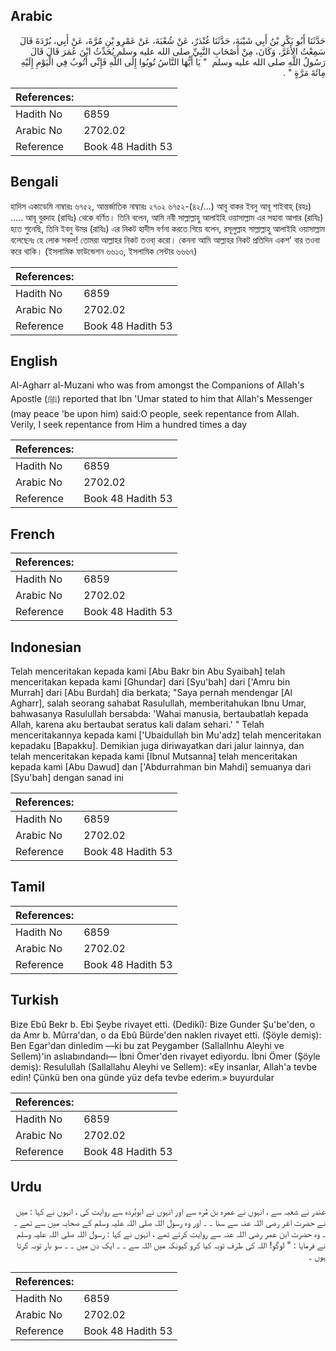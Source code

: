 ## Arabic


<div dir="rtl" lang="ar" style={{fontSize:'larger',backgroundColor:'#f8f9fa',padding:20}}>
حَدَّثَنَا أَبُو بَكْرِ بْنُ أَبِي شَيْبَةَ، حَدَّثَنَا غُنْدَرٌ، عَنْ شُعْبَةَ، عَنْ عَمْرِو بْنِ مُرَّةَ، عَنْ أَبِي، بُرْدَةَ قَالَ سَمِعْتُ الأَغَرَّ، وَكَانَ، مِنْ أَصْحَابِ النَّبِيِّ صلى الله عليه وسلم يُحَدِّثُ ابْنَ عُمَرَ قَالَ قَالَ رَسُولُ اللَّهِ صلى الله عليه وسلم ‏ "‏ يَا أَيُّهَا النَّاسُ تُوبُوا إِلَى اللَّهِ فَإِنِّي أَتُوبُ فِي الْيَوْمِ إِلَيْهِ مِائَةَ مَرَّةٍ ‏"‏ ‏.‏
</div>
<div style={{backgroundColor:'#f8f9fa',padding:20, marginBottom: 10}}><table> <thead> <tr> <th>References:</th> <th></th> </tr> </thead> <tbody><tr><td>Hadith No</td><td>6859</td></tr><tr><td>Arabic No</td><td>2702.02</td></tr><tr><td>Reference</td><td>Book 48 Hadith 53</td></tr></tbody></table></div>

## Bengali


<div dir="ltr" lang="bn" style={{fontSize:'larger',backgroundColor:'#f8f9fa',padding:20}}>
হাদিস একাডেমি নাম্বারঃ ৬৭৫২, আন্তর্জাতিক নাম্বারঃ ২৭০২ ৬৭৫২-(৪২/...) আবু বাকর ইবনু আবূ শাইবাহ্ (রহঃ) ..... আবূ বুরদাহ (রাযিঃ) থেকে বর্ণিত। তিনি বলেন, আমি নবী সাল্লাল্লাহু আলাইহি ওয়াসাল্লাম এর সহাবা আগার (রাযিঃ) হতে শুনেছি, তিনি ইবনু উমর (রাযিঃ) এর নিকট হাদীস বর্ণনা করতে গিয়ে বলেন, রসূলুল্লাহ সাল্লাল্লাহু আলাইহি ওয়াসাল্লাম বলেছেনঃ হে লোক সকল! তোমরা আল্লাহর নিকট তওবা্ করো। কেননা আমি আল্লাহর নিকট প্রতিদিন একশ’ বার তওবা করে থাকি। (ইসলামিক ফাউন্ডেশন ৬৬১৩, ইসলামিক সেন্টার ৬৬৬৭)
</div>
<div style={{backgroundColor:'#f8f9fa',padding:20, marginBottom: 10}}><table> <thead> <tr> <th>References:</th> <th></th> </tr> </thead> <tbody><tr><td>Hadith No</td><td>6859</td></tr><tr><td>Arabic No</td><td>2702.02</td></tr><tr><td>Reference</td><td>Book 48 Hadith 53</td></tr></tbody></table></div>

## English


<div dir="ltr" lang="en" style={{fontSize:'larger',backgroundColor:'#f8f9fa',padding:20}}>
Al-Agharr al-Muzani who was from amongst the Companions of Allah's Apostle (ﷺ) reported that Ibn 'Umar stated to him that Allah's Messenger (may peace 'be upon him) said:O people, seek repentance from Allah. Verily, I seek repentance from Him a hundred times a day
</div>
<div style={{backgroundColor:'#f8f9fa',padding:20, marginBottom: 10}}><table> <thead> <tr> <th>References:</th> <th></th> </tr> </thead> <tbody><tr><td>Hadith No</td><td>6859</td></tr><tr><td>Arabic No</td><td>2702.02</td></tr><tr><td>Reference</td><td>Book 48 Hadith 53</td></tr></tbody></table></div>

## French


<div dir="ltr" lang="fr" style={{fontSize:'larger',backgroundColor:'#f8f9fa',padding:20}}>

</div>
<div style={{backgroundColor:'#f8f9fa',padding:20, marginBottom: 10}}><table> <thead> <tr> <th>References:</th> <th></th> </tr> </thead> <tbody><tr><td>Hadith No</td><td>6859</td></tr><tr><td>Arabic No</td><td>2702.02</td></tr><tr><td>Reference</td><td>Book 48 Hadith 53</td></tr></tbody></table></div>

## Indonesian


<div dir="ltr" lang="id" style={{fontSize:'larger',backgroundColor:'#f8f9fa',padding:20}}>
Telah menceritakan kepada kami [Abu Bakr bin Abu Syaibah] telah menceritakan kepada kami [Ghundar] dari [Syu'bah] dari ['Amru bin Murrah] dari [Abu Burdah] dia berkata; "Saya pernah mendengar [Al Agharr], salah seorang sahabat Rasulullah, memberitahukan Ibnu Umar, bahwasanya Rasulullah bersabda: 'Wahai manusia, bertaubatlah kepada Allah, karena aku bertaubat seratus kali dalam sehari.' " Telah menceritakannya kepada kami ['Ubaidullah bin Mu'adz] telah menceritakan kepadaku [Bapakku]. Demikian juga diriwayatkan dari jalur lainnya, dan telah menceritakan kepada kami [Ibnul Mutsanna] telah menceritakan kepada kami [Abu Dawud] dan ['Abdurrahman bin Mahdi] semuanya dari [Syu'bah] dengan sanad ini
</div>
<div style={{backgroundColor:'#f8f9fa',padding:20, marginBottom: 10}}><table> <thead> <tr> <th>References:</th> <th></th> </tr> </thead> <tbody><tr><td>Hadith No</td><td>6859</td></tr><tr><td>Arabic No</td><td>2702.02</td></tr><tr><td>Reference</td><td>Book 48 Hadith 53</td></tr></tbody></table></div>

## Tamil


<div dir="ltr" lang="ta" style={{fontSize:'larger',backgroundColor:'#f8f9fa',padding:20}}>

</div>
<div style={{backgroundColor:'#f8f9fa',padding:20, marginBottom: 10}}><table> <thead> <tr> <th>References:</th> <th></th> </tr> </thead> <tbody><tr><td>Hadith No</td><td>6859</td></tr><tr><td>Arabic No</td><td>2702.02</td></tr><tr><td>Reference</td><td>Book 48 Hadith 53</td></tr></tbody></table></div>

## Turkish


<div dir="ltr" lang="tr" style={{fontSize:'larger',backgroundColor:'#f8f9fa',padding:20}}>
Bize Ebû Bekr b. Ebi Şeybe rivayet etti. (Dedikî): Bize Gunder Şu'be'den, o da Amr b. Mûrra'dan, o da Ebû Bürde'den naklen rivayet etti. (Şöyle demiş): Ben Egar'dan dinledim —ki bu zat Peygamber (Sallallnhu Aleyhi ve Sellem)'in aslıabındandı— İbni Ömer'den rivayet ediyordu. İbni Ömer (Şöyle demiş): Resulullah (Sallallahu Aleyhi ve Sellem): «Ey insanlar, Allah'a tevbe edin! Çünkü ben ona günde yüz defa tevbe ederim.» buyurdular
</div>
<div style={{backgroundColor:'#f8f9fa',padding:20, marginBottom: 10}}><table> <thead> <tr> <th>References:</th> <th></th> </tr> </thead> <tbody><tr><td>Hadith No</td><td>6859</td></tr><tr><td>Arabic No</td><td>2702.02</td></tr><tr><td>Reference</td><td>Book 48 Hadith 53</td></tr></tbody></table></div>

## Urdu


<div dir="rtl" lang="ur" style={{fontSize:'larger',backgroundColor:'#f8f9fa',padding:20}}>
غندر نے شعبہ سے ، انہوں نے عمرہ بن مُرہ سے اور انہوں نے ابوبُردہ سے روایت کی ، انہوں نے کہا : میں نے حضرت اغر رضی اللہ عنہ سے سنا ۔ ۔ اور وہ رسول اللہ صلی اللہ علیہ وسلم کے صحابہ میں سے تھے ۔ ۔ وہ حضرت ابن عمر رضی اللہ عنہ سے روایت کرتے تھے ، انہوں نے کہا : رسول اللہ صلی اللہ علیہ وسلم نے فرمایا : " لوگو! اللہ کی طرف توبہ کیا کرو کیونکہ میں اللہ سے ۔ ۔ ایک دن میں ۔ ۔ سو بار توبہ کرتا ہوں ۔
</div>
<div style={{backgroundColor:'#f8f9fa',padding:20, marginBottom: 10}}><table> <thead> <tr> <th>References:</th> <th></th> </tr> </thead> <tbody><tr><td>Hadith No</td><td>6859</td></tr><tr><td>Arabic No</td><td>2702.02</td></tr><tr><td>Reference</td><td>Book 48 Hadith 53</td></tr></tbody></table></div>